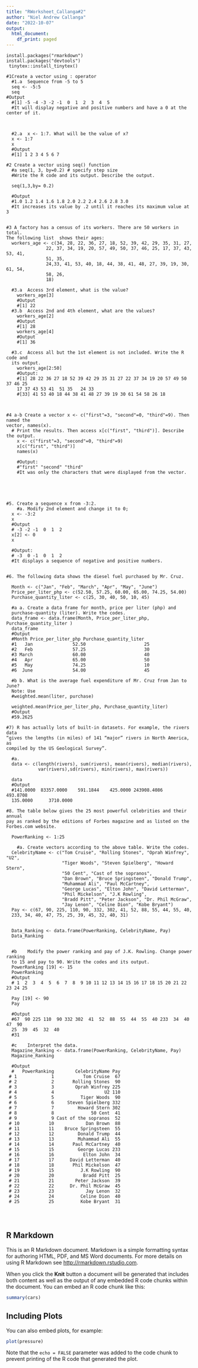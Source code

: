 ```yaml
---
title: "RWorksheet_Callanga#2"
author: "Niel Andrew Callanga"
date: "2022-10-07"
output:
  html_document:
    df_print: paged
---
```


```
install.packages("rmarkdown")
install.packages("devtools")
 tinytex::install_tinytex()

#1Create a vector using : operator
  #1.a	Sequence from -5 to 5
  seq <- -5:5
  seq
#Output
  #[1] -5 -4 -3 -2 -1  0  1  2  3  4  5
  #It will display negative and positive numbers and have a 0 at the center of it.
  
  
  
  #2.a	x <- 1:7. What will be the value of x?
  x <- 1:7
  x
  #Output
  #[1] 1 2 3 4 5 6 7

#2 Create a vector using seq() function
  #a seq(1, 3, by=0.2) # specify step size
  #Write the R code and its output. Describe the output.
  
  seq(1,3,by= 0.2)
  
  #Output 
  #1.0 1.2 1.4 1.6 1.8 2.0 2.2 2.4 2.6 2.8 3.0
  #It increases its value by .2 until it reaches its maximum value at 3	
  

#3 A factory has a census of its workers. There are 50 workers in total.
The following list  shows their ages:
  workers_age <- c(34, 28, 22, 36, 27, 18, 52, 39, 42, 29, 35, 31, 27,
               22, 37, 34, 19, 20, 57, 49, 50, 37, 46, 25, 17, 37, 43, 53, 41,
               51, 35,
               24,33, 41, 53, 40, 18, 44, 38, 41, 48, 27, 39, 19, 30, 61, 54,
               58, 26,
               18)

  #3.a	Access 3rd element, what is the value?
    workers_age[3]
    #Output
    #[1] 22
  #3.b	Access 2nd and 4th element, what are the values?
    workers_age[2]
    #Output
    #[1] 28
    workers_age[4]
    #Output
    #[1] 36
    
  #3.c	Access all but the 1st element is not included. Write the R code and 
  its output.
    workers_age[2:50]
    #Output:
    #[1] 28 22 36 27 18 52 39 42 29 35 31 27 22 37 34 19 20 57 49 50 37 46 25 
    17 37 43 53 41 	51 35 	24 33
    #[33] 41 53 40 18 44 38 41 48 27 39 19 30 61 54 58 26 18
    
    
  
#4 a-b Create a vector x <- c("first"=3, "second"=0, "third"=9). Then named the
vector, names(x).
  #	Print the results. Then access x[c("first", "third")]. Describe the output.
    x <- c("first"=3, "second"=0, "third"=9) 
    x[c("first", "third")]
    names(x)
  
    #Output:
    #"first" "second" "third"
    #It was only the characters that were displayed from the vector.
    
 
    
    
 
#5.	Create a sequence x from -3:2.
    #a.	Modify 2nd element and change it to 0;
  x <- -3:2
  x
  #Output
  # -3 -2 -1  0  1  2
  x[2] <- 0
  x
  
  #Output:
  # -3  0 -1  0  1  2
  #It displays a sequence of negative and positive numbers.
  

#6. The following data shows the diesel fuel purchased by Mr. Cruz.
  
  Month <- c("Jan", "Feb", "March", "Apr", "May", "June")
  Price_per_liter_php <- c(52.50, 57.25, 60.00, 65.00, 74.25, 54.00)
  Purchase_quantity_liter <- c(25, 30, 40, 50, 10, 45)  
  
  #a a.	Create a data frame for month, price per liter (php) and 
  purchase-quantity (liter). Write the codes.
  data_frame <- data.frame(Month, Price_per_liter_php, Purchase_quantity_liter )
  data_frame
  #Output
  #Month Price_per_liter_php Purchase_quantity_liter
  #1   Jan               52.50                      25
  #2   Feb               57.25                      30
  #3 March               60.00                      40
  #4   Apr               65.00                      50
  #5   May               74.25                      10
  #6  June               54.00                      45
  
  #b b.	What is the average fuel expenditure of Mr. Cruz from Jan to June? 
  Note: Use
  #weighted.mean(liter, purchase)
  
  weighted.mean(Price_per_liter_php, Purchase_quantity_liter)
  #Output
  #59.2625
  
#7)	R has actually lots of built-in datasets. For example, the rivers data 
“gives the lengths (in miles) of 141 “major” rivers in North America, as 
compiled by the US Geological Survey”.
  
  #a. 
  data <- c(length(rivers), sum(rivers), mean(rivers), median(rivers),
            var(rivers),sd(rivers), min(rivers), max(rivers))
            
  data
  #Output
  #141.0000  83357.0000    591.1844    425.0000 243908.4086    493.8708   
  135.0000   	3710.0000
  
#8.	The table below gives the 25 most powerful celebrities and their annual
pay as ranked by the editions of Forbes magazine and as listed on the 
Forbes.com website.
  
  PowerRanking <- 1:25
  
    #a.	Create vectors according to the above table. Write the codes.
  CelebrityName <- c("Tom Cruise", "Rolling Stones", "Oprah Winfrey", "U2", 
                     "Tiger Woods", "Steven Spielberg", "Howard Stern", 
                     "50 Cent", "Cast of the sopranos",
                     "Dan Brown", "Bruce Springsteen", "Donald Trump", 
                     "Muhammad Ali", "Paul McCartney",
                     "George Lucas", "Elton John", "David Letterman", 
                     "Phil Mickelson", "J.K Rowling",
                     "Bradd Pitt", "Peter Jackson", "Dr. Phil McGraw", 
                     "Jay Lenon", "Celine Dion", "Kobe Bryant")
  Pay <- c(67, 90, 225, 110, 90, 332, 302, 41, 52, 88, 55, 44, 55, 40, 
  233, 34, 40, 47, 75, 25, 39, 45, 32, 40, 31)
  
           
  Data_Ranking <- data.frame(PowerRanking, CelebrityName, Pay)
  Data_Ranking
  
  
  #b	Modify the power ranking and pay of J.K. Rowling. Change power ranking 
  to 15 and pay to 90. Write the codes and its output.
  PowerRanking [19] <- 15
  PowerRanking
  #Output
  # 1  2  3  4  5  6  7  8  9 10 11 12 13 14 15 16 17 18 15 20 21 22 23 24 25
  
  Pay [19] <- 90
  Pay
  
  #Output
  #67  90 225 110  90 332 302  41  52  88  55  44  55  40 233  34  40  47  90 
  25  39  45  32  40
  #31
  
  #c	Interpret the data.
  Magazine_Ranking <- data.frame(PowerRanking, CelebrityName, Pay)
  Magazine_Ranking
  
  #Output
  #   PowerRanking        CelebrityName Pay
 # 1             1           Tom Cruise  67
 # 2             2       Rolling Stones  90
 # 3             3        Oprah Winfrey 225
 # 4             4                   U2 110
 # 5             5          Tiger Woods  90
 # 6             6     Steven Spielberg 332
 # 7             7         Howard Stern 302
 # 8             8              50 Cent  41
 # 9             9 Cast of the sopranos  52
 # 10           10            Dan Brown  88
 # 11           11    Bruce Springsteen  55
 # 12           12         Donald Trump  44
 # 13           13         Muhammad Ali  55
 # 14           14       Paul McCartney  40
 # 15           15         George Lucas 233
 # 16           16           Elton John  34
 # 17           17      David Letterman  40
 # 18           18       Phil Mickelson  47
 # 19           15          J.K Rowling  90
 # 20           20           Bradd Pitt  25
 # 21           21        Peter Jackson  39
 # 22           22      Dr. Phil McGraw  45
 # 23           23            Jay Lenon  32
 # 24           24          Celine Dion  40
 # 25           25          Kobe Bryant  31
  
 
  
```

## R Markdown

This is an R Markdown document. Markdown is a simple formatting syntax for authoring HTML, PDF, and MS Word documents. For more details on using R Markdown see <http://rmarkdown.rstudio.com>.

When you click the **Knit** button a document will be generated that includes both content as well as the output of any embedded R code chunks within the document. You can embed an R code chunk like this:

```r
summary(cars)
```

## Including Plots

You can also embed plots, for example:

```r
plot(pressure)
```

Note that the `echo = FALSE` parameter was added to the code chunk to prevent printing of the R code that generated the plot.
